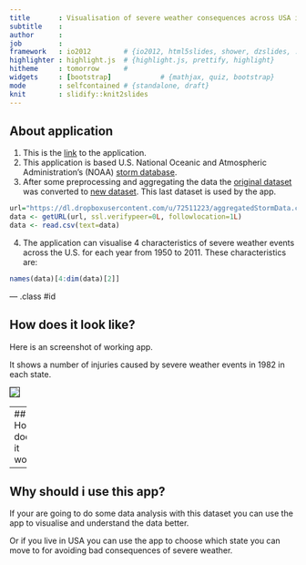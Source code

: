 ```yaml
---
title       : Visualisation of severe weather consequences across USA in 1950-2011
subtitle    : 
author      : 
job         : 
framework   : io2012        # {io2012, html5slides, shower, dzslides, ...}
highlighter : highlight.js  # {highlight.js, prettify, highlight}
hitheme     : tomorrow      # 
widgets     : [bootstrap]            # {mathjax, quiz, bootstrap}
mode        : selfcontained # {standalone, draft}
knit        : slidify::knit2slides
---
```


## About application


1. This is the [link](https://ilmirashaim.shinyapps.io/project/) to the application.
2. This application is based U.S. National Oceanic and Atmospheric Administration's (NOAA) [storm database](https://d396qusza40orc.cloudfront.net/repdata%2Fpeer2_doc%2Fpd01016005curr.pdf).
3. After some preprocessing and aggregating the data the [original dataset](https://d396qusza40orc.cloudfront.net/repdata%2Fdata%2FStormData.csv.bz2) was converted to [new dataset](https://dl.dropboxusercontent.com/u/72511223/aggregatedStormData.csv). This last dataset is used by the app.
```r
url="https://dl.dropboxusercontent.com/u/72511223/aggregatedStormData.csv"
data <- getURL(url, ssl.verifypeer=0L, followlocation=1L)
data <- read.csv(text=data)
```
4. The application can visualise 4 characteristics of severe weather events across the U.S. for each year from 1950 to 2011. These characteristics are: 
```r
names(data)[4:dim(data)[2]]
```

--- .class #id 

## How does it look like?

<p>Here is an screenshot of working app. </p>
<p>It shows a number of injuries caused by severe weather events in 1982 in each state.</p>

<img src="assets/img/screenshot1.png" border="1"></img>

---
## How does it work?
<div style="float:left;width:400px;">
<p>Very simple  </p>
<ol type="1">
<li>You choose the year with first slider.  </li>
<li>You choose the characteristic. </li>
<li>Now you should see the map with states colored depending on the sum of characteristic and total sum on the top.  </li>
<li>You can hover any state to see the exact value of characteristic.</li>  
</ol>
</div>
<div style="margin-left:420px;">
    <img src="assets/img/screenshot2.png" border="1"></img>
</div>

---
## Why should i use this app?

<p>If your are going to do some data analysis with this dataset you can use the app to visualise and understand the data better.  </p>
<p>Or if you live in USA you can use the app to choose which state you can move to for avoiding bad consequences of severe weather.</p>
